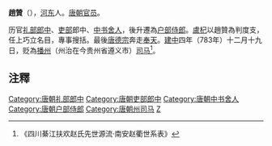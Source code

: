 '''趙贊'''（{{bd|?||?|}}），[[河東郡_(中國)|河东]]人。[[唐朝|唐朝]][[官员|官员]]。

历官[[礼部|礼部]][[郎中_(官职)|郎中]]、[[吏部|吏部]]郎中、[[中书舍人|中书舍人]]，後升遷為[[户部|户部]][[侍郎|侍郎]]。[[盧杞|盧杞]]以趙贊為判度支，任上巧立名目，專事搜括。最後[[唐德宗|唐德宗]]奔走[[奉天|奉天]]。[[建中_(唐朝)|建中]]四年（783年）十二月十九日，贬為[[播州|播州]]（州治在今贵州省遵义市）[[司马|司马]]<ref>《四川綦江扶欢赵氏先世源流·南安赵衢世系表》</ref>。

==注釋==
{{reflist}}

{{唐朝官员小作品}}
{{DEFAULTSORT:Z}}
[[Category:唐朝礼部郎中|Category:唐朝礼部郎中]]
[[Category:唐朝吏部郎中|Category:唐朝吏部郎中]]
[[Category:唐朝中书舍人|Category:唐朝中书舍人]]
[[Category:唐朝户部侍郎|Category:唐朝户部侍郎]]
[[Category:唐朝州司马|Category:唐朝州司马]]
[[Category:赵姓|Z]]